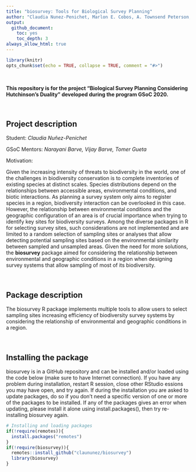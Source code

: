 ```yaml
---
title: "biosurvey: Tools for Biological Survey Planning"
author: "Claudia Nunez-Penichet, Marlon E. Cobos, A. Townsend Peterson, Narayani Barve, Vijay Barve, Tomer Gueta"
output: 
  github_document:
    toc: yes
    toc_depth: 3
always_allow_html: true
---
```


```r
library(knitr)
opts_chunk$set(echo = TRUE, collapse = TRUE, comment = "#>")
```

<br>

**This repository is for the project "Biological Survey Planning Considering Hutchinson’s Duality" developed during the program GSoC 2020.**

<br>

## Project description

Student: *Claudia Nuñez-Penichet*

GSoC Mentors: *Narayani Barve, Vijay Barve, Tomer Gueta*

Motivation:

Given the increasing intensity of threats to biodiversity in the world, one of the challenges in biodiversity conservation is to complete inventories of existing species at distinct scales. Species distributions depend on the relationships between accessible areas, environmental conditions, and biotic interactions. As planning a survey system only aims to register species in a region, biodiversity interaction can be overlooked in this case. However, the relationship between environmental conditions and the geographic configuration of an area is of crucial importance when trying to identify key sites for biodiversity surveys.  Among the diverse packages in R for selecting survey sites,  such considerations are not implemented and are limited to a random selection of sampling sites or analyses that allow detecting potential sampling sites based on the environmental similarity between sampled and unsampled areas. Given the need for more solutions, the  **biosurvey** package aimed for considering the relationship between environmental and geographic conditions in a region when designing survey systems that allow sampling of most of its biodiversity. 

<br>

## Package description

The biosurvey R package implements multiple tools to allow users to select sampling sites increasing efficiency of biodiversity survey systems by considering the relationship of environmental and geographic conditions in a region.

<br>

## Installing the package

biosurvey is in a GitHub repository and can be installed and/or loaded using the code below (make sure to have Internet connection). If you have any problem during installation, restart R session, close other RStudio essions you may have open, and try again. If during the installation you are asked to update packages, do so if you don't need a specific version of one or more of the packages to be installed. If any of the packages gives an error when updating, please install it alone using install.packages(), then try re-installing biosurvey again.

```r
# Installing and loading packages
if(!require(remotes)){
  install.packages("remotes")
}
if(!require(biosurvey)){
  remotes::install_github("claununez/biosurvey")
  library(biosurvey)
}
```
